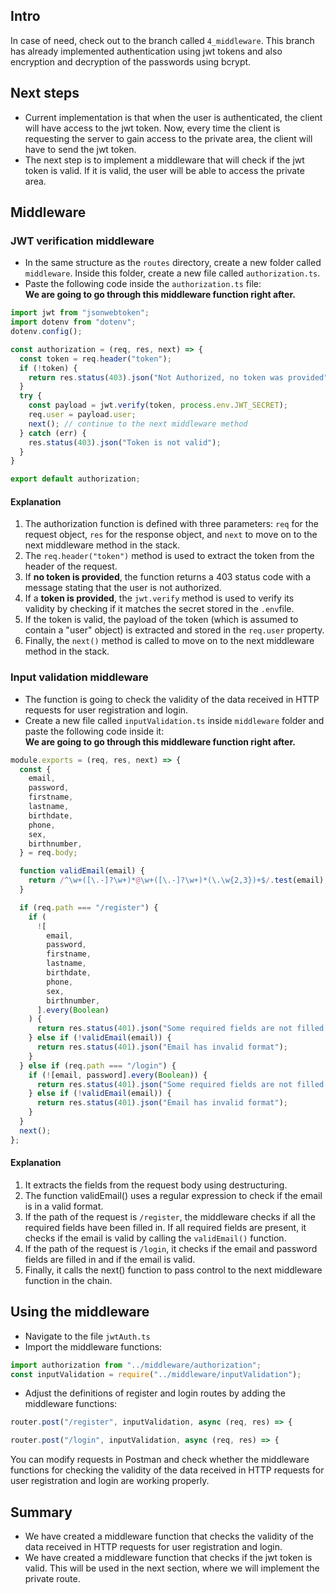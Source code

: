 
## Intro
In case of need, check out to the branch called `4_middleware`. This branch has already implemented authentication using jwt tokens and also encryption and decryption of the passwords using bcrypt.

## Next steps
* Current implementation is that when the user is authenticated, the client will have access to the jwt token. Now, every time the client is requesting the server to gain access to the private area, the client will have to send the jwt token.
* The next step is to implement a middleware that will check if the jwt token is valid. If it is valid, the user will be able to access the private area.

## Middleware
### JWT verification middleware
* In the same structure as the `routes` directory, create a new folder called `middleware`. Inside this folder, create a new file called `authorization.ts`.
* Paste the following code inside the `authorization.ts` file: <br />
**We are going to go through this middleware function right after.**
```js filename="jwtGenerator.ts" copy showLineNumbers
import jwt from "jsonwebtoken";
import dotenv from "dotenv";
dotenv.config();

const authorization = (req, res, next) => {
  const token = req.header("token");
  if (!token) {
    return res.status(403).json("Not Authorized, no token was provided");
  }
  try {
    const payload = jwt.verify(token, process.env.JWT_SECRET);
    req.user = payload.user;
    next(); // continue to the next middleware method
  } catch (err) {
    res.status(403).json("Token is not valid");
  }
}

export default authorization;
```
#### Explanation
1. The authorization function is defined with three parameters: `req` for the request object, `res` for the response object, and `next` to move on to the next middleware method in the stack.
2. The `req.header("token")` method is used to extract the token from the header of the request.
3. If **no token is provided**, the function returns a 403 status code with a message stating that the user is not authorized.
4. If a **token is provided**, the `jwt.verify` method is used to verify its validity by checking if it matches the secret stored in the `.env`file.
5. If the token is valid, the payload of the token (which is assumed to contain a "user" object) is extracted and stored in the `req.user` property.
6. Finally, the `next()` method is called to move on to the next middleware method in the stack.

### Input validation middleware
* The function is going to check the validity of the data received in HTTP requests for user registration and login.
* Create a new file called `inputValidation.ts` inside `middleware` folder and paste the following code inside it: <br />
**We are going to go through this middleware function right after.**
```js filename="inputValidation.ts" copy showLineNumbers
module.exports = (req, res, next) => {
  const {
    email,
    password,
    firstname,
    lastname,
    birthdate,
    phone,
    sex,
    birthnumber,
  } = req.body;

  function validEmail(email) {
    return /^\w+([\.-]?\w+)*@\w+([\.-]?\w+)*(\.\w{2,3})+$/.test(email);
  }

  if (req.path === "/register") {
    if (
      ![
        email,
        password,
        firstname,
        lastname,
        birthdate,
        phone,
        sex,
        birthnumber,
      ].every(Boolean)
    ) {
      return res.status(401).json("Some required fields are not filled in");
    } else if (!validEmail(email)) {
      return res.status(401).json("Email has invalid format");
    }
  } else if (req.path === "/login") {
    if (![email, password].every(Boolean)) {
      return res.status(401).json("Some required fields are not filled in");
    } else if (!validEmail(email)) {
      return res.status(401).json("Email has invalid format");
    }
  }
  next();
};
```
#### Explanation
1. It extracts the fields from the request body using destructuring.
2. The function validEmail() uses a regular expression to check if the email is in a valid format.
3. If the path of the request is `/register`, the middleware checks if all the required fields have been filled in. If all required fields are present, it checks if the email is valid by calling the `validEmail()` function.
4. If the path of the request is `/login`, it checks if the email and password fields are filled in and if the email is valid.
5. Finally, it calls the next() function to pass control to the next middleware function in the chain.

## Using the middleware
* Navigate to the file `jwtAuth.ts`
* Import the middleware functions:
```js filename="jwtAuth.ts" copy showLineNumbers
import authorization from "../middleware/authorization";
const inputValidation = require("../middleware/inputValidation");
```
* Adjust the definitions of register and login routes by adding the middleware functions:
```js filename="jwtAuth.ts" copy showLineNumbers
router.post("/register", inputValidation, async (req, res) => {

router.post("/login", inputValidation, async (req, res) => {
```

<Callout emoji="💡">
    You can modify requests in Postman and check whether the middleware functions for checking the validity of the data received in HTTP requests for user registration and login are working properly.
</Callout>

## Summary
* We have created a middleware function that checks the validity of the data received in HTTP requests for user registration and login.
* We have created a middleware function that checks if the jwt token is valid. This will be used in the next section, where we will implement the private route.
